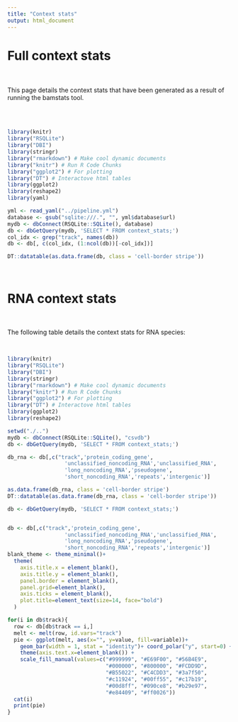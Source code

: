 ```yaml
---
title: "Context stats"
output: html_document
---
```


# **Full context stats**

<br>
<br>
This page details the context stats that have been generated as a result of running the bamstats tool.

<br>
<br>


```r


library(knitr)
library("RSQLite")
library("DBI")
library(stringr)
library("rmarkdown") # Make cool dynamic documents
library("knitr") # Run R Code Chunks
library("ggplot2") # For plotting
library("DT") # Interactove html tables
library(ggplot2)
library(reshape2)
library(yaml)

yml <- read_yaml("../pipeline.yml")
database <- gsub("sqlite:///.", "", yml$database$url)
mydb <- dbConnect(RSQLite::SQLite(), database)
db <- dbGetQuery(mydb, 'SELECT * FROM context_stats;')
col_idx <- grep("track", names(db))
db <- db[, c(col_idx, (1:ncol(db))[-col_idx])]

DT::datatable(as.data.frame(db, class = 'cell-border stripe'))
```

<br>

# **RNA context stats**

<br>

The following table details the context stats for RNA species:

<br>

```r


library(knitr)
library("RSQLite")
library("DBI")
library(stringr)
library("rmarkdown") # Make cool dynamic documents
library("knitr") # Run R Code Chunks
library("ggplot2") # For plotting
library("DT") # Interactove html tables
library(ggplot2)
library(reshape2)

setwd("./..")
mydb <- dbConnect(RSQLite::SQLite(), "csvdb")
db <- dbGetQuery(mydb, 'SELECT * FROM context_stats;')

db_rna <- db[,c("track",'protein_coding_gene',
                  'unclassified_noncoding_RNA','unclassified_RNA',
                  'long_noncoding_RNA','pseudogene',
                  'short_noncoding_RNA','repeats','intergenic')]

as.data.frame(db_rna, class = 'cell-border stripe')
DT::datatable(as.data.frame(db_rna, class = 'cell-border stripe'))
```

```r

db <- dbGetQuery(mydb, 'SELECT * FROM context_stats;')


db <- db[,c("track",'protein_coding_gene',
                  'unclassified_noncoding_RNA','unclassified_RNA',
                  'long_noncoding_RNA','pseudogene',
                  'short_noncoding_RNA','repeats','intergenic')]
blank_theme <- theme_minimal()+
  theme(
    axis.title.x = element_blank(),
    axis.title.y = element_blank(),
    panel.border = element_blank(),
    panel.grid=element_blank(),
    axis.ticks = element_blank(),
    plot.title=element_text(size=14, face="bold")
  )

for(i in db$track){
  row <- db[db$track == i,]
  melt <- melt(row, id.vars="track")
  pie <- ggplot(melt, aes(x="", y=value, fill=variable))+
    geom_bar(width = 1, stat = "identity")+ coord_polar("y", start=0) +  blank_theme +
    theme(axis.text.x=element_blank()) +
    scale_fill_manual(values=c("#999999", "#E69F00", "#56B4E9",
                               "#000000", "#800000", "#FCDD9D",
                               "#B55022", "#C4CDD3", "#3a7f50",
                               "#c11924", "#00ff55", "#c17b19",
                               "#00d8ff", "#090ce8", "#b29e97",
                               "#e84409", "#ff0026"))
  cat(i)
  print(pie)
}

```
